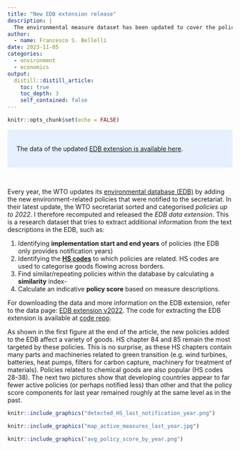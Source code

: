 ---
title: "New EDB extension release"
description: |
  The environmental measure dataset has been updated to cover the policies notified to WTO up to 2022.
author:
  - name: Francesco S. Bellelli
date: 2023-11-05
categories: 
  - environment
  - economics
output:
  distill::distill_article:
    toc: true
    toc_depth: 3
    self_contained: false
---


```{r setup, include=FALSE}
knitr::opts_chunk$set(echo = FALSE)
```



<style>
div.blue { background-color:#e6f0ff; border-radius: 5px; padding: 20px;}
</style>
<div class = "blue">

The data of the updated [EDB extension is available here](https://fbellelli.com/EDB-data.html).

</div>
<br>

Every year, the WTO updates its [environmental database (EDB)](https://edb.wto.org/) by adding the new environment-related policies that were notified to the secretariat. In their latest update, the WTO secretariat sorted and categorised *policies up to 2022*. I therefore recomputed and released the *EDB data extension*. This is a research dataset that tries to extract additional information from the text descriptions in the EDB, such as:

1) Identifying **implementation start and end years** of policies (the EDB only provides notification years)
2) Identifying the **[HS codes](https://en.wikipedia.org/wiki/Harmonized_System)** to which policies are related. HS codes are used to categorise goods flowing across borders.
3) Find similar/repeating policies within the database by calculating a **similarity** index-
4) Calculate an indicative **policy score** based on measure descriptions.

For downloading the data and more information on the EDB extension, refer to the data page:  [EDB extension v2022](https://fbellelli.com/EDB-data.html). The code for extracting the EDB extension is available at [code repo](https://github.com/fbellelli/EDB_extension_code).

As shown in the first figure at the end of the article, the new policies added to the EDB affect a variety of goods.  HS chapter 84 and 85 remain the most targeted by these policies. This is no surprise, as these HS chapters contain many parts and machineries related to green transition (e.g. wind turbines, batteries, heat pumps, filters for carbon capture, machinery for treatment of materials). Policies related to chemical goods are also popular (HS codes 28-38). The next two pictures show that developing countries appear to far fewer active policies (or perhaps notified less) than other and that the policy score components for last year remained roughly at the same level as in the past.


```{r, echo = FALSE, fig.align="center", out.width = "100%", layout="l-page"}
knitr::include_graphics("detected_HS_last_notification_year.png")
```

```{r, echo = FALSE, fig.align="center", out.width = "100%", layout="l-page"}
knitr::include_graphics("map_active_measures_last_year.jpg")
```


```{r, echo = FALSE, fig.align="center", out.width = "100%"}
knitr::include_graphics("avg_policy_score_by_year.png")
```




